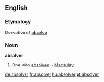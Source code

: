 ==English==

===Etymology===
Derivative of [[absolve]]

===Noun===
'''absolver'''
#One who [[absolves]]. - [[Macaulay]]

[[de:absolver]]
[[fr:absolver]]
[[hu:absolver]]
[[pt:absolver]]